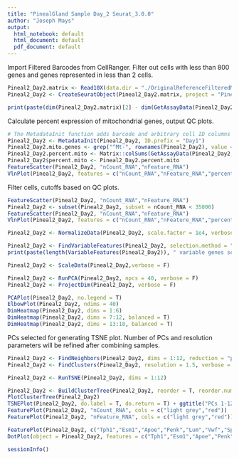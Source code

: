 ```yaml
---
title: "PinealGland Sample Day_2 Seurat_3.0.0"
author: "Joseph Mays"
output:
  html_notebook: default
  html_document: default
  pdf_document: default
---
```


Import Filtered Barcodes from CellRanger. Filter out cells with less than 800 genes and genes represented in less than 2 cells.
```r
Pineal2_Day2.matrix <- Read10X(data.dir = "./OriginalReferenceFilteredMatrix/Day2/")
Pineal2_Day2 <- CreateSeuratObject(Pineal2_Day2.matrix, project = "Pineal2_Day2", min.cells = 3, min.features = 800)
```

```r
print(paste(dim(Pineal2_Day2.matrix)[2] - dim(GetAssayData(Pineal2_Day2, slot = "counts"))[2], " cells were filtered from the original matrix.", sep=''))
```

Calculate percent expression of mitochondrial genes, output QC plots. 
```r
# The MetadataInit function adds barcode and arbitrary cell ID columns to the metadata table in the Seurat Object 
Pineal2_Day2 <- MetadataInit(Pineal2_Day2, ID.prefix = "Day1")
Pineal2_Day2.mito.genes <- grep("^Mt-", rownames(Pineal2_Day2), value = T)
Pineal2_Day2.percent.mito <- Matrix::colSums(GetAssayData(Pineal2_Day2, slot = "counts", assay = "RNA")[Pineal2_Day2.mito.genes, ])/Matrix::colSums(GetAssayData(Pineal2_Day2, slot = "counts", assay = "RNA"))
Pineal2_Day2$percent.mito <- Pineal2_Day2.percent.mito
FeatureScatter(Pineal2_Day2, "nCount_RNA","nFeature_RNA")
VlnPlot(Pineal2_Day2, features = c("nCount_RNA","nFeature_RNA","percent.mito"), ncol=3, group.by = "orig.ident", pt.size = 0)
```
Filter cells, cutoffs based on QC plots. 
```r
FeatureScatter(Pineal2_Day2, "nCount_RNA","nFeature_RNA")
Pineal2_Day2 <- subset(Pineal2_Day2, subset = nCount_RNA < 35000)
FeatureScatter(Pineal2_Day2, "nCount_RNA","nFeature_RNA")
VlnPlot(Pineal2_Day2, features = c("nCount_RNA","nFeature_RNA","percent.mito"), ncol=3, group.by = "orig.ident", pt.size = 0)
```

```r
Pineal2_Day2 <- NormalizeData(Pineal2_Day2, scale.factor = 1e4, verbose = F, normalization.method = "LogNormalize")
```

```r
Pineal2_Day2 <- FindVariableFeatures(Pineal2_Day2, selection.method = "mean.var.plot", mean.cutoff = c(0.0125,3), dispersion.cutoff = c(0.3,Inf), verbose = F, do.plot=F)
print(paste(length(VariableFeatures(Pineal2_Day2)), " variable genes selected.", sep=""))
```

```r
Pineal2_Day2 <- ScaleData(Pineal2_Day2,verbose = F)
```

```r
Pineal2_Day2 <- RunPCA(Pineal2_Day2, npcs = 40, verbose = F)
Pineal2_Day2 <- ProjectDim(Pineal2_Day2, verbose = F)
```
```r
PCAPlot(Pineal2_Day2, no.legend = T)
ElbowPlot(Pineal2_Day2, ndims = 40)
DimHeatmap(Pineal2_Day2, dims = 1:6)
DimHeatmap(Pineal2_Day2, dims = 7:12, balanced = T)
DimHeatmap(Pineal2_Day2, dims = 13:18, balanced = T)
```

PCs selected for generating TSNE plot. Number of PCs and resolution parameters will be refined after combining samples.
```r
Pineal2_Day2 <- FindNeighbors(Pineal2_Day2, dims = 1:12, reduction = "pca", do.plot = T)
Pineal2_Day2 <- FindClusters(Pineal2_Day2, resolution = 1.5, verbose = F)
```

```r
Pineal2_Day2 <- RunTSNE(Pineal2_Day2, dims = 1:12)
```

```r
Pineal2_Day2 <- BuildClusterTree(Pineal2_Day2, reorder = T, reorder.numeric = T)
PlotClusterTree(Pineal2_Day2)
TSNEPlot(Pineal2_Day2, do.label = T, do.return = T) + ggtitle("PCs 1-12, 1.5 res")
FeaturePlot(Pineal2_Day2, "nCount_RNA", cols = c("light grey","red"))
FeaturePlot(Pineal2_Day2, "nFeature_RNA", cols = c("light grey","red"))
```

```r
FeaturePlot(Pineal2_Day2, c("Tph1","Esm1","Apoe","Penk","Lum","Vwf","Sparcl1","Lyz2","C1qa","RT1-Bb"), cols=c("light grey","red"))
DotPlot(object = Pineal2_Day2, features = c("Tph1","Esm1","Apoe","Penk","Lum","Vwf","Sparcl1","Lyz2","C1qa","RT1-Bb")) + theme(axis.text.x = element_text(angle = 45, hjust = 1))
```

```r
sessionInfo()
```
